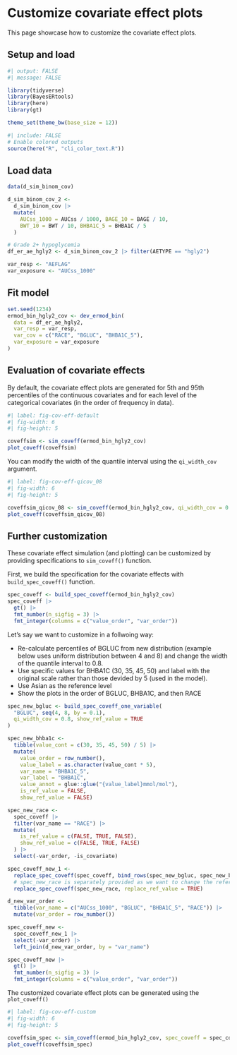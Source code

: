 # Customize covariate effect plots

This page showcase how to customize the covariate effect plots.

## Setup and load

```r
#| output: FALSE
#| message: FALSE

library(tidyverse)
library(BayesERtools)
library(here)
library(gt)

theme_set(theme_bw(base_size = 12))
```

```r
#| include: FALSE
# Enable colored outputs
source(here("R", "cli_color_text.R"))
```

## Load data

```r
data(d_sim_binom_cov)

d_sim_binom_cov_2 <-
  d_sim_binom_cov |>
  mutate(
    AUCss_1000 = AUCss / 1000, BAGE_10 = BAGE / 10,
    BWT_10 = BWT / 10, BHBA1C_5 = BHBA1C / 5
  )

# Grade 2+ hypoglycemia
df_er_ae_hgly2 <- d_sim_binom_cov_2 |> filter(AETYPE == "hgly2")

var_resp <- "AEFLAG"
var_exposure <- "AUCss_1000"
```

## Fit model

```r
set.seed(1234)
ermod_bin_hgly2_cov <- dev_ermod_bin(
  data = df_er_ae_hgly2,
  var_resp = var_resp,
  var_cov = c("RACE", "BGLUC", "BHBA1C_5"),
  var_exposure = var_exposure
)
```

## Evaluation of covariate effects

By default, the covariate effect plots are generated for 5th and 95th percentiles
of the continuous covariates and for each level of the categorical covariates
(in the order of frequency in data).


```r
#| label: fig-cov-eff-default
#| fig-width: 6
#| fig-height: 5

coveffsim <- sim_coveff(ermod_bin_hgly2_cov)
plot_coveff(coveffsim)
```

You can modify the width of the quantile interval using the `qi_width_cov` argument.

```r
#| label: fig-cov-eff-qicov_08
#| fig-width: 6
#| fig-height: 5

coveffsim_qicov_08 <- sim_coveff(ermod_bin_hgly2_cov, qi_width_cov = 0.8)
plot_coveff(coveffsim_qicov_08)
```

## Further customization

These covariate effect simulation (and plotting) can be customized by providing
specifications to `sim_coveff()` function.

First, we build the specification for the covariate effects with
`build_spec_coveff()` function.


```r
spec_coveff <- build_spec_coveff(ermod_bin_hgly2_cov)
spec_coveff |>
  gt() |>
  fmt_number(n_sigfig = 3) |>
  fmt_integer(columns = c("value_order", "var_order"))
```

Let's say we want to customize in a follwoing way:

- Re-calculate percentiles of BGLUC from new distribution (example below uses
  uniform distribution between 4 and 8) and change the width of the quantile
  interval to 0.8.
- Use specific values for BHBA1C (30, 35, 45, 50) and label with the original 
  scale rather than those devided by 5 (used in the model).
- Use Asian as the reference level
- Show the plots in the order of BGLUC, BHBA1C, and then RACE

```r
spec_new_bgluc <- build_spec_coveff_one_variable(
  "BGLUC", seq(4, 8, by = 0.1),
  qi_width_cov = 0.8, show_ref_value = TRUE
)

spec_new_bhba1c <-
  tibble(value_cont = c(30, 35, 45, 50) / 5) |>
  mutate(
    value_order = row_number(),
    value_label = as.character(value_cont * 5),
    var_name = "BHBA1C_5",
    var_label = "BHBA1C",
    value_annot = glue::glue("{value_label}mmol/mol"),
    is_ref_value = FALSE,
    show_ref_value = FALSE)

spec_new_race <-
  spec_coveff |>
  filter(var_name == "RACE") |>
  mutate(
    is_ref_value = c(FALSE, TRUE, FALSE),
    show_ref_value = c(FALSE, TRUE, FALSE)
  ) |>
  select(-var_order, -is_covariate)

spec_coveff_new_1 <-
  replace_spec_coveff(spec_coveff, bind_rows(spec_new_bgluc, spec_new_bhba1c)) |>
  # spec_new_race is separately provided as we want to change the reference level
  replace_spec_coveff(spec_new_race, replace_ref_value = TRUE)

d_new_var_order <-
  tibble(var_name = c("AUCss_1000", "BGLUC", "BHBA1C_5", "RACE")) |>
  mutate(var_order = row_number())

spec_coveff_new <-
  spec_coveff_new_1 |>
  select(-var_order) |>
  left_join(d_new_var_order, by = "var_name")

spec_coveff_new |>
  gt() |>
  fmt_number(n_sigfig = 3) |>
  fmt_integer(columns = c("value_order", "var_order"))
```

The customized covariate effect plots can be generated using the `plot_coveff()`

```r
#| label: fig-cov-eff-custom
#| fig-width: 6
#| fig-height: 5

coveffsim_spec <- sim_coveff(ermod_bin_hgly2_cov, spec_coveff = spec_coveff_new)
plot_coveff(coveffsim_spec)
```



